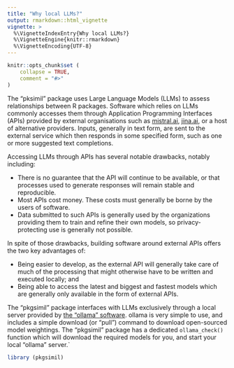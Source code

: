 ```yaml
---
title: "Why local LLMs?"
output: rmarkdown::html_vignette
vignette: >
  %\VignetteIndexEntry{Why local LLMs?}
  %\VignetteEngine{knitr::rmarkdown}
  %\VignetteEncoding{UTF-8}
---
```


```r
knitr::opts_chunk$set (
    collapse = TRUE,
    comment = "#>"
)
```

The "pksimil" package uses Large Language Models (LLMs) to assess relationships
between R packages. Software which relies on LLMs commonly accesses them
through Application Programming Interfaces (APIs) provided by external
organisations such as [mistral.ai](https://mistral.ai),
[jina.ai](https://jina.ai), or a host of alternative providers.
Inputs, generally in text form, are sent to the external service which then
responds in some specified form, such as one or more suggested text
completions.

Accessing LLMs through APIs has several notable drawbacks, notably including:

- There is no guarantee that the API will continue to be available, or that
processes used to generate responses will remain stable and reproducible.
- Most APIs cost money. These costs must generally be borne by the users of
software.
- Data submitted to such APIs is generally used by the organizations providing
them to train and refine their own models, so privacy-protecting use is
generally not possible.

In spite of those drawbacks, building software around external APIs offers the
two key advantages of:

- Being easier to develop, as the external API will generally take care of much
of the processing that might otherwise have to be written and executed locally;
and
- Being able to access the latest and biggest and fastest models which are
generally only available in the form of external APIs.

The "pkgsimil" package interfaces with LLMs exclusively through a local server
provided by [the "ollama" software](https://ollama.com). ollama is very simple
to use, and includes a simple download (or "pull") command to download
open-sourced model weightings. The "pkgsimil" package has a dedicated
`ollama_check()` function which will download the required models for you, and
start your local "ollama" server.`

```r
library (pkgsimil)
```
